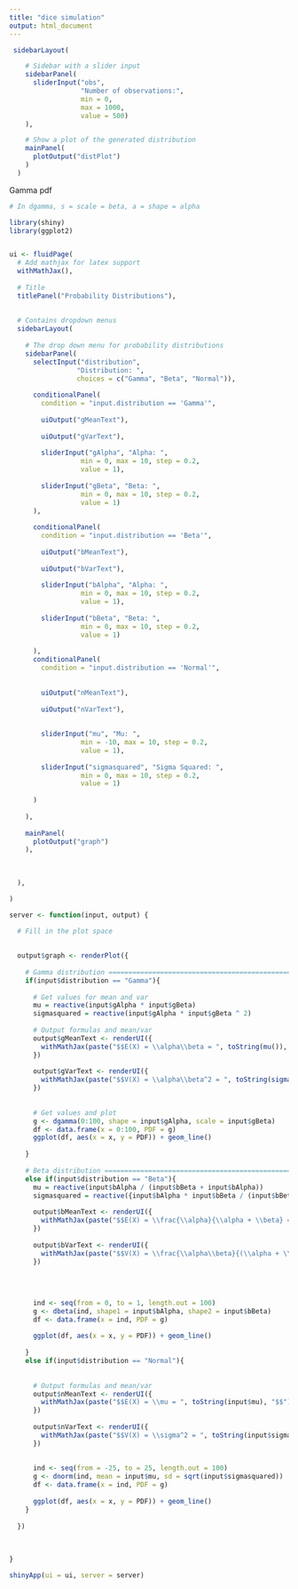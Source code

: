 ---
title: "dice simulation"
output: html_document
---






```{r}
 sidebarLayout(

    # Sidebar with a slider input
    sidebarPanel(
      sliderInput("obs",
                  "Number of observations:",
                  min = 0,
                  max = 1000,
                  value = 500)
    ),

    # Show a plot of the generated distribution
    mainPanel(
      plotOutput("distPlot")
    )
  )
```





Gamma pdf


```{r, echo=FALSE}
# In dgamma, s = scale = beta, a = shape = alpha

library(shiny)
library(ggplot2)


ui <- fluidPage(
  # Add mathjax for latex support
  withMathJax(),
  
  # Title
  titlePanel("Probability Distributions"),
  
  
  # Contains dropdown menus
  sidebarLayout(
    
    # The drop down menu for probability distributions
    sidebarPanel(
      selectInput("distribution",
                 "Distribution: ",
                 choices = c("Gamma", "Beta", "Normal")),
      
      conditionalPanel(
        condition = "input.distribution == 'Gamma'",
        
        uiOutput("gMeanText"),
        
        uiOutput("gVarText"),
        
        sliderInput("gAlpha", "Alpha: ", 
                  min = 0, max = 10, step = 0.2,
                  value = 1),
      
        sliderInput("gBeta", "Beta: ",
                  min = 0, max = 10, step = 0.2,
                  value = 1)
      ),
      
      conditionalPanel(
        condition = "input.distribution == 'Beta'",
        
        uiOutput("bMeanText"),
        
        uiOutput("bVarText"),
        
        sliderInput("bAlpha", "Alpha: ", 
                  min = 0, max = 10, step = 0.2,
                  value = 1),
      
        sliderInput("bBeta", "Beta: ",
                  min = 0, max = 10, step = 0.2,
                  value = 1)
        
      ),
      conditionalPanel(
        condition = "input.distribution == 'Normal'",
        
         
        uiOutput("nMeanText"),
        
        uiOutput("nVarText"),
        
        
        sliderInput("mu", "Mu: ", 
                  min = -10, max = 10, step = 0.2,
                  value = 1),
      
        sliderInput("sigmasquared", "Sigma Squared: ",
                  min = 0, max = 10, step = 0.2,
                  value = 1)
        
      )
      
    ),
    
    mainPanel(
      plotOutput("graph")
    ),
    
 
    
  ),

)

server <- function(input, output) {
  
  # Fill in the plot space
  

  output$graph <- renderPlot({
    
    # Gamma distribution ===============================================
    if(input$distribution == "Gamma"){
      
      # Get values for mean and var
      mu = reactive(input$gAlpha * input$gBeta)
      sigmasquared = reactive(input$gAlpha * input$gBeta ^ 2)
      
      # Output formulas and mean/var
      output$gMeanText <- renderUI({
        withMathJax(paste("$$E(X) = \\alpha\\beta = ", toString(mu()), "$$"))
      })
      
      output$gVarText <- renderUI({
        withMathJax(paste("$$V(X) = \\alpha\\beta^2 = ", toString(sigmasquared()), "$$"))
      })
    
      
      # Get values and plot
      g <- dgamma(0:100, shape = input$gAlpha, scale = input$gBeta)
      df <- data.frame(x = 0:100, PDF = g)
      ggplot(df, aes(x = x, y = PDF)) + geom_line()
      
    }
    
    # Beta distribution ===============================================
    else if(input$distribution == "Beta"){
      mu = reactive(input$bAlpha / (input$bBeta + input$bAlpha))
      sigmasquared = reactive({input$bAlpha * input$bBeta / (input$bBeta + input$bAlpha)^2 / (input$bAlpha + input$bBeta + 1) })
      
      output$bMeanText <- renderUI({
        withMathJax(paste("$$E(X) = \\frac{\\alpha}{\\alpha + \\beta} = ", toString(mu()), "$$"))
      })
      
      output$bVarText <- renderUI({
        withMathJax(paste("$$V(X) = \\frac{\\alpha\\beta}{(\\alpha + \\beta)^2 (\\alpha + \\beta + 1)} = ", toString(sigmasquared()), "$$"))
      })
      
      
      
      
      ind <- seq(from = 0, to = 1, length.out = 100)
      g <- dbeta(ind, shape1 = input$bAlpha, shape2 = input$bBeta)
      df <- data.frame(x = ind, PDF = g)
      
      ggplot(df, aes(x = x, y = PDF)) + geom_line()
      
    }
    else if(input$distribution == "Normal"){
      
      
      # Output formulas and mean/var
      output$nMeanText <- renderUI({
        withMathJax(paste("$$E(X) = \\mu = ", toString(input$mu), "$$"))
      })
      
      output$nVarText <- renderUI({
        withMathJax(paste("$$V(X) = \\sigma^2 = ", toString(input$sigmasquared), "$$"))
      })
    
      
      ind <- seq(from = -25, to = 25, length.out = 100)
      g <- dnorm(ind, mean = input$mu, sd = sqrt(input$sigmasquared))
      df <- data.frame(x = ind, PDF = g)
      
      ggplot(df, aes(x = x, y = PDF)) + geom_line()
    }
    
  })
  
  
  
}

shinyApp(ui = ui, server = server)

```


